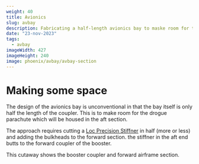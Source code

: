 ```yaml
---
weight: 40
title: Avionics
slug: avbay
description: Fabricating a half-length avionics bay to maske room for the drogue parachute.
date: "23-nov-2023"
tags:
  - avbay
imageWidth: 427
imageHeight: 240
image: phoenix/avbay/avbay-section
---
```


# Making some space

The design of the avionics bay is unconventional in that the bay itself is only half the length
of the coupler. This is to make room for the drogue parachute which will be housed in the aft
section.

<BlogImage
  src='phoenix/avbay/avbay-section'
  alt='avbay section'
  width='1920'
  height='1080'
/>

The approach requires cutting a [Loc Precision Stiffner](https://locprecision.com/products/tube-coupler-stiffener?variant=39778637021375) 
in half (more or less) and adding the bulkheads to the forward section. the stiffner in the aft end 
butts to the forward coupler of the booster.

<BlogImage
  src='phoenix/avbay/coupler-section'
  alt='section stiffner'
  width='1920'
  height='1080'
/>

This cutaway shows the booster coupler and forward airframe section. 
